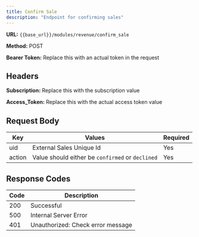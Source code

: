 ```yaml
---
title: Confirm Sale
description: "Endpoint for confirming sales"
---
```


**URL:** `{{base_url}}/modules/revenue/confirm_sale`  <br />

**Method:** POST <br />

**Bearer Token:** Replace this with an actual token in the request

## Headers
**Subscription:** Replace this with the subscription value <br />

**Access_Token:** Replace this with the actual access token value

## Request Body

| Key           | Values                          | Required |
| ------------- | ------------------------------- | -------- |
| uid      | External Sales Unique Id       | Yes      |
| action      | Value should either be `confirmed` or `declined`  | Yes      |

## Response Codes

| Code | Description                        |
| ---- | ---------------------------------- |
| 200  | Successful                         |
| 500  | Internal Server Error              |
| 401  | Unauthorized: Check error message  |

